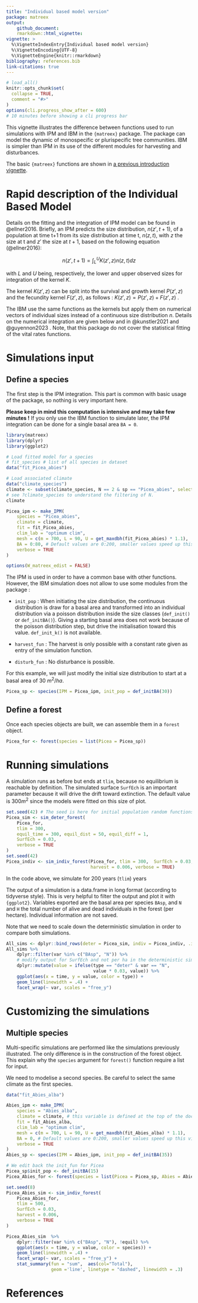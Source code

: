 ```yaml
---
title: "Individual based model version"
package: matreex
output: 
    github_document:
    rmarkdown::html_vignette:
vignette: >
  %\VignetteIndexEntry{Individual based model version}
  %\VignetteEncoding{UTF-8}
  %\VignetteEngine{knitr::rmarkdown}
bibliography: references.bib 
link-citations: true
---
```


```r
# load_all()
knitr::opts_chunk$set(
  collapse = TRUE,
  comment = "#>"
)
options(cli.progress_show_after = 600) 
# 10 minutes before showing a cli progress bar
```

This vignette illustrates the difference between functions used to run simulations with IPM and IBM in the `{matreex}` package. The package can model the dynamic of monospecific or plurispecific tree communities. IBM is simpler than IPM in its use of the different modules for harvesting and disturbances. 

The basic `{matreex}` functions are shown in [a previous introduction vignette](matreex.html).

# Rapid description of the Individual Based Model

Details on the fitting and the integration of IPM model can be found in @ellner2016.
Briefly, an IPM predicts the size distribution, $n(z', t+1)$, of a population at time t+1 from its size distribution at time t, $n(z, t)$, with $z$ the size at t and $z'$ the size at $t + 1$,
based on the following equation (@ellner2016): 

$$
n(z', t+1) = \int_{L}^{U} K(z', z) n(z, t) dz 
$$

with $L$ and $U$ being, respectively, the lower and upper observed sizes for integration of the kernel $K$.

The kernel $K(z' ,z)$ can be split into the survival and growth kernel $P(z' ,z)$ and the fecundity kernel $F(z', z)$, as follows : $K(z' ,z) = P(z' ,z) + F(z' ,z)$ .

The IBM use the same functions as the kernels but apply them on numerical vectors of individual sizes instead of a continuous size distribution $n$. Details on the numerical integration are given below and in @kunstler2021 and @guyennon2023 . 
<!--The figure 1 presents the structure and approach of the IPM. -->
Note, that this package do not cover the statistical fitting of the vital rates functions.


# Simulations input

## Define a species

The first step is the IPM integration. This part is common with basic usage of the package, so nothing is very important here. 

**Please keep in mind this computation is intensive and may take few minutes !**
If you only use the IBM function to simulate later, the IPM integration can be done for a single basal area `BA = 0`.

```r
library(matreex)
library(dplyr)
library(ggplot2)

# Load fitted model for a species
# fit_species # list of all species in dataset
data("fit_Picea_abies")

# Load associated climate
data("climate_species")
climate <- subset(climate_species, N == 2 & sp == "Picea_abies", select = -sp)
# see ?climate_species to understand the filtering of N.
climate

Picea_ipm <- make_IPM(
    species = "Picea_abies", 
    climate = climate, 
    fit = fit_Picea_abies,
    clim_lab = "optimum clim", 
    mesh = c(m = 700, L = 90, U = get_maxdbh(fit_Picea_abies) * 1.1),
    BA = 0:80, # Default values are 0:200, smaller values speed up this vignette.
    verbose = TRUE
)
```

```r
options(W_matreex_edist = FALSE)
```

The IPM is used in order to have a common base with other functions. However, the IBM simulation does not allow to use some modules from the package :

* `init_pop` : When initiating the size distribution, the continuous distribution is draw for a basal area and transformed into an individual distribution via a poisson distribution inside the size classes (`def_init()` or `def_initBA()`). Giving a starting basal area does not work because of the poisson distribution step, but drive the initialisation toward this value. `def_init_k()` is not available.

* `harvest_fun` : The harvest is only possible with a constant rate given as entry of the simulation function.

* `disturb_fun` : No disturbance is possible.

For this example, we will just modify the initial size distribution to start at a basal area of 30 $m^2/ha$.

```r
Picea_sp <- species(IPM = Picea_ipm, init_pop = def_initBA(30))
```

## Define a forest

Once each species objects are built, we can assemble them in a `forest` object.

```r
Picea_for <- forest(species = list(Picea = Picea_sp))
```

# Running simulations

A simulation runs as before but ends at `tlim`, because no equilibrium is reachable by definition. The simulated surface `SurfEch` is an important parameter because it will drive the drift toward extinction. The default value is $300m^2$ since the models were fitted on this size of plot.

```r
set.seed(42) # The seed is here for initial population random functions.
Picea_sim <- sim_deter_forest(
    Picea_for, 
    tlim = 300, 
    equil_time = 300, equil_dist = 50, equil_diff = 1,
    SurfEch = 0.03,
    verbose = TRUE
) 
set.seed(42)
Picea_indiv <- sim_indiv_forest(Picea_for, tlim = 300,  SurfEch = 0.03,
                                harvest = 0.006, verbose = TRUE)
```

In the code above, we simulate for 200 years (`tlim`) years

The output of a simulation is a data.frame in long format (according to tidyverse style). This is very helpful to filter the output and plot it with `{ggplot2}`. Variables exported are the basal area per species `BAsp`, and `N` and `H` the total number of alive and dead individuals in the forest (per hectare). Individual information are not saved.

Note that we need to scale down the deterministic simulation in order to compare both simulations.

```r
All_sims <- dplyr::bind_rows(deter = Picea_sim, indiv = Picea_indiv, .id = "type")
All_sims %>%
    dplyr::filter(var %in% c("BAsp", "N")) %>%
    # modify output for SurfEch and not per ha in the deterministic sim.
    dplyr::mutate(value = ifelse(type == "deter" & var == "N", 
                                 value * 0.03, value)) %>%
    ggplot(aes(x = time, y = value, color = type)) +
    geom_line(linewidth = .4) + 
    facet_wrap(~ var, scales = "free_y")
```

# Customizing the simulations

## Multiple species

Multi-specific simulations are performed like the simulations previously illustrated. The only difference is in the construction of the forest object. This explain why the `species` argument for `forest()` function require a list for input. 

We need to modelise a second species. Be careful to select the same climate as the first species.

```r
data("fit_Abies_alba")

Abies_ipm <- make_IPM(
    species = "Abies_alba", 
    climate = climate, # this variable is defined at the top of the doc.
    fit = fit_Abies_alba,
    clim_lab = "optimum clim",
    mesh = c(m = 700, L = 90, U = get_maxdbh(fit_Abies_alba) * 1.1),
    BA = 0, # Default values are 0:200, smaller values speed up this vignette.
    verbose = TRUE
)
Abies_sp <- species(IPM = Abies_ipm, init_pop = def_initBA(35))
```

```r
# We edit back the init_fun for Picea
Picea_sp$init_pop <- def_initBA(15)
Picea_Abies_for <- forest(species = list(Picea = Picea_sp, Abies = Abies_sp))

set.seed(8)
Picea_Abies_sim <- sim_indiv_forest(
    Picea_Abies_for, 
    tlim = 500, 
    SurfEch = 0.03,
    harvest = 0.006,
    verbose = TRUE
)

Picea_Abies_sim  %>%
    dplyr::filter(var %in% c("BAsp", "N"), !equil) %>%
    ggplot(aes(x = time, y = value, color = species)) +
    geom_line(linewidth = .4) +
    facet_wrap(~ var, scales = "free_y") +
    stat_summary(fun = "sum",  aes(col="Total"),
                 geom ='line', linetype = "dashed", linewidth = .3)
```

# References

<div id="refs"></div>
